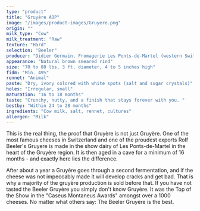 ```yaml
---
type: "product"
title: "Gruyère AOP"
image: "/images/product-images/Gruyere.png"
origin: ""
milk_type: "Cow"
milk_treatment: "Raw"
texture: "Hard"
selection: "Beeler"
producer: "Didier Germain, Fromagerie Les Ponts-de-Martel (western Switzerland)"
appearance: "Natural brown smeared rind"
size: "70 to 80 lbs, 3 ft. diameter, 4 to 5 inches high"
fidm: "Min. 49%"
rennet: "Animal"
paste: "Dry, ivory colored with white spots (salt and sugar crystals)"
holes: "Irregular, small"
maturation: "16 to 18 months"
taste: "Crunchy, nutty, and a finish that stays forever with you. "
bestby: "Within 24 to 28 months"
ingredients: "Cow milk, salt, rennet, cultures"
allergen: "Milk"
---
```


This is the real thing, the proof that Gruyère is not just Gruyère. One of the most famous cheeses in Switzerland and one of the proudest exports Rolf Beeler's Gruyere is made in the show dairy of Les Ponts-de-Martel in the heart of the Gruyère region. It is then aged in a cave for a minimum of 16 months - and exactly here lies the difference.

After about a year a Gruyère goes through a second fermentation, and if the cheese was not impeccably made it will develop cracks and get bad. That is why a majority of the gruyère production is sold before that. If you have not tasted the Beeler Gruyère you simply don't know Gruyère. It was the Top of the Show in the "Caseus Montaneus Awards" amongst over a 1000 cheeses. No matter what others say: The Beeler Gruyère is the best.
